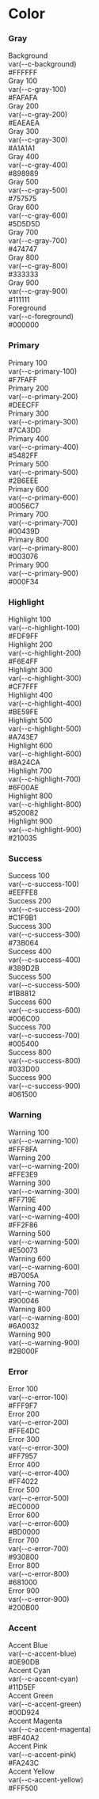
<Meta title='Color' />

<main class='prose'>
    <h1>Color</h1>
</main>
<section class='my-16'>
    <div class='prose'>
        <h3 class='!text-5xl'>Gray</h3>
    </div>
    <div class='border !my-8 rounded-lg overflow-hidden !-mx-3 md:!-mx-6'>
        <div class='px-3 md:px-6 py-8 grid grid-cols-1 md:grid-cols-5 text-foreground  bg-background'>
            <div class='!text-2xl font-bold col-span-2 !font-sans'>Background</div>
            <div class='!text-base md:!text-lg opacity-60 md:opacity-100 font-semibold col-span-2 !font-sans'>
                var(--c-background)
            </div>
            <div class='!text-base md:!text-lg opacity-60 md:opacity-100 font-semibold md:text-right !font-sans'>
                #FFFFFF
            </div>
        </div>
        <div class='px-3 md:px-6 py-8 grid grid-cols-1 md:grid-cols-5 text-foreground  bg-gray-100'>
            <div class='!text-2xl font-bold col-span-2 !font-sans'>Gray 100</div>
            <div class='!text-base md:!text-lg opacity-60 md:opacity-100 font-semibold col-span-2 !font-sans'>
                var(--c-gray-100)
            </div>
            <div class='!text-base md:!text-lg opacity-60 md:opacity-100 font-semibold md:text-right !font-sans'>
                #FAFAFA
            </div>
        </div>
        <div class='px-3 md:px-6 py-8 grid grid-cols-1 md:grid-cols-5 text-foreground  bg-gray-200'>
            <div class='!text-2xl font-bold col-span-2 !font-sans'>Gray 200</div>
            <div class='!text-base md:!text-lg opacity-60 md:opacity-100 font-semibold col-span-2 !font-sans'>
                var(--c-gray-200)
            </div>
            <div class='!text-base md:!text-lg opacity-60 md:opacity-100 font-semibold md:text-right !font-sans'>
                #EAEAEA
            </div>
        </div>
        <div class='px-3 md:px-6 py-8 grid grid-cols-1 md:grid-cols-5 text-foreground  bg-gray-300'>
            <div class='!text-2xl font-bold col-span-2 !font-sans'>Gray 300</div>
            <div class='!text-base md:!text-lg opacity-60 md:opacity-100 font-semibold col-span-2 !font-sans'>
                var(--c-gray-300)
            </div>
            <div class='!text-base md:!text-lg opacity-60 md:opacity-100 font-semibold md:text-right !font-sans'>
                #A1A1A1
            </div>
        </div>
        <div class='px-3 md:px-6 py-8 grid grid-cols-1 md:grid-cols-5 text-foreground  bg-gray-400'>
            <div class='!text-2xl font-bold col-span-2 !font-sans'>Gray 400</div>
            <div class='!text-base md:!text-lg opacity-60 md:opacity-100 font-semibold col-span-2 !font-sans'>
                var(--c-gray-400)
            </div>
            <div class='!text-base md:!text-lg opacity-60 md:opacity-100 font-semibold md:text-right !font-sans'>
                #898989
            </div>
        </div>
        <div class='px-3 md:px-6 py-8 grid grid-cols-1 md:grid-cols-5 text-background  bg-gray-500'>
            <div class='!text-2xl font-bold col-span-2 !font-sans'>Gray 500</div>
            <div class='!text-base md:!text-lg opacity-60 md:opacity-100 font-semibold col-span-2 !font-sans'>
                var(--c-gray-500)
            </div>
            <div class='!text-base md:!text-lg opacity-60 md:opacity-100 font-semibold md:text-right !font-sans'>
                #757575
            </div>
        </div>
        <div class='px-3 md:px-6 py-8 grid grid-cols-1 md:grid-cols-5 text-background  bg-gray-600'>
            <div class='!text-2xl font-bold col-span-2 !font-sans'>Gray 600</div>
            <div class='!text-base md:!text-lg opacity-60 md:opacity-100 font-semibold col-span-2 !font-sans'>
                var(--c-gray-600)
            </div>
            <div class='!text-base md:!text-lg opacity-60 md:opacity-100 font-semibold md:text-right !font-sans'>
                #5D5D5D
            </div>
        </div>
        <div class='px-3 md:px-6 py-8 grid grid-cols-1 md:grid-cols-5 text-background  bg-gray-700'>
            <div class='!text-2xl font-bold col-span-2 !font-sans'>Gray 700</div>
            <div class='!text-base md:!text-lg opacity-60 md:opacity-100 font-semibold col-span-2 !font-sans'>
                var(--c-gray-700)
            </div>
            <div class='!text-base md:!text-lg opacity-60 md:opacity-100 font-semibold md:text-right !font-sans'>
                #474747
            </div>
        </div>
        <div class='px-3 md:px-6 py-8 grid grid-cols-1 md:grid-cols-5 text-background  bg-gray-800'>
            <div class='!text-2xl font-bold col-span-2 !font-sans'>Gray 800</div>
            <div class='!text-base md:!text-lg opacity-60 md:opacity-100 font-semibold col-span-2 !font-sans'>
                var(--c-gray-800)
            </div>
            <div class='!text-base md:!text-lg opacity-60 md:opacity-100 font-semibold md:text-right !font-sans'>
                #333333
            </div>
        </div>
        <div class='px-3 md:px-6 py-8 grid grid-cols-1 md:grid-cols-5 text-background  bg-gray-900'>
            <div class='!text-2xl font-bold col-span-2 !font-sans'>Gray 900</div>
            <div class='!text-base md:!text-lg opacity-60 md:opacity-100 font-semibold col-span-2 !font-sans'>
                var(--c-gray-900)
            </div>
            <div class='!text-base md:!text-lg opacity-60 md:opacity-100 font-semibold md:text-right !font-sans'>
                #111111
            </div>
        </div>
        <div class='px-3 md:px-6 py-8 grid grid-cols-1 md:grid-cols-5 text-background  bg-foreground'>
            <div class='!text-2xl font-bold col-span-2 !font-sans'>Foreground</div>
            <div class='!text-base md:!text-lg opacity-60 md:opacity-100 font-semibold col-span-2 !font-sans'>
                var(--c-foreground)
            </div>
            <div class='!text-base md:!text-lg opacity-60 md:opacity-100 font-semibold md:text-right !font-sans'>
                #000000
            </div>
        </div>
    </div>
</section>
<section class='my-16'>
    <div class='prose'>
        <h3 class='!text-5xl'>Primary</h3>
    </div>
    <div class='border !my-8 rounded-lg overflow-hidden !-mx-3 md:!-mx-6'>
        <div class='px-3 md:px-6 py-8 grid grid-cols-1 md:grid-cols-5 text-foreground  bg-primary-100'>
            <div class='!text-2xl font-bold col-span-2 !font-sans'>Primary 100</div>
            <div class='!text-base md:!text-lg opacity-60 md:opacity-100 font-semibold col-span-2 !font-sans'>
                var(--c-primary-100)
            </div>
            <div class='!text-base md:!text-lg opacity-60 md:opacity-100 font-semibold md:text-right !font-sans'>
                #F7FAFF
            </div>
        </div>
        <div class='px-3 md:px-6 py-8 grid grid-cols-1 md:grid-cols-5 text-foreground  bg-primary-200'>
            <div class='!text-2xl font-bold col-span-2 !font-sans'>Primary 200</div>
            <div class='!text-base md:!text-lg opacity-60 md:opacity-100 font-semibold col-span-2 !font-sans'>
                var(--c-primary-200)
            </div>
            <div class='!text-base md:!text-lg opacity-60 md:opacity-100 font-semibold md:text-right !font-sans'>
                #DEECFF
            </div>
        </div>
        <div class='px-3 md:px-6 py-8 grid grid-cols-1 md:grid-cols-5 text-foreground  bg-primary-300'>
            <div class='!text-2xl font-bold col-span-2 !font-sans'>Primary 300</div>
            <div class='!text-base md:!text-lg opacity-60 md:opacity-100 font-semibold col-span-2 !font-sans'>
                var(--c-primary-300)
            </div>
            <div class='!text-base md:!text-lg opacity-60 md:opacity-100 font-semibold md:text-right !font-sans'>
                #7CA3DD
            </div>
        </div>
        <div class='px-3 md:px-6 py-8 grid grid-cols-1 md:grid-cols-5 text-foreground  bg-primary-400'>
            <div class='!text-2xl font-bold col-span-2 !font-sans'>Primary 400</div>
            <div class='!text-base md:!text-lg opacity-60 md:opacity-100 font-semibold col-span-2 !font-sans'>
                var(--c-primary-400)
            </div>
            <div class='!text-base md:!text-lg opacity-60 md:opacity-100 font-semibold md:text-right !font-sans'>
                #5482FF
            </div>
        </div>
        <div class='px-3 md:px-6 py-8 grid grid-cols-1 md:grid-cols-5 text-background  bg-primary-500'>
            <div class='!text-2xl font-bold col-span-2 !font-sans'>Primary 500</div>
            <div class='!text-base md:!text-lg opacity-60 md:opacity-100 font-semibold col-span-2 !font-sans'>
                var(--c-primary-500)
            </div>
            <div class='!text-base md:!text-lg opacity-60 md:opacity-100 font-semibold md:text-right !font-sans'>
                #2B6EEE
            </div>
        </div>
        <div class='px-3 md:px-6 py-8 grid grid-cols-1 md:grid-cols-5 text-background  bg-primary-600'>
            <div class='!text-2xl font-bold col-span-2 !font-sans'>Primary 600</div>
            <div class='!text-base md:!text-lg opacity-60 md:opacity-100 font-semibold col-span-2 !font-sans'>
                var(--c-primary-600)
            </div>
            <div class='!text-base md:!text-lg opacity-60 md:opacity-100 font-semibold md:text-right !font-sans'>
                #0056C7
            </div>
        </div>
        <div class='px-3 md:px-6 py-8 grid grid-cols-1 md:grid-cols-5 text-background  bg-primary-700'>
            <div class='!text-2xl font-bold col-span-2 !font-sans'>Primary 700</div>
            <div class='!text-base md:!text-lg opacity-60 md:opacity-100 font-semibold col-span-2 !font-sans'>
                var(--c-primary-700)
            </div>
            <div class='!text-base md:!text-lg opacity-60 md:opacity-100 font-semibold md:text-right !font-sans'>
                #00439D
            </div>
        </div>
        <div class='px-3 md:px-6 py-8 grid grid-cols-1 md:grid-cols-5 text-background  bg-primary-800'>
            <div class='!text-2xl font-bold col-span-2 !font-sans'>Primary 800</div>
            <div class='!text-base md:!text-lg opacity-60 md:opacity-100 font-semibold col-span-2 !font-sans'>
                var(--c-primary-800)
            </div>
            <div class='!text-base md:!text-lg opacity-60 md:opacity-100 font-semibold md:text-right !font-sans'>
                #003076
            </div>
        </div>
        <div class='px-3 md:px-6 py-8 grid grid-cols-1 md:grid-cols-5 text-background  bg-primary-900'>
            <div class='!text-2xl font-bold col-span-2 !font-sans'>Primary 900</div>
            <div class='!text-base md:!text-lg opacity-60 md:opacity-100 font-semibold col-span-2 !font-sans'>
                var(--c-primary-900)
            </div>
            <div class='!text-base md:!text-lg opacity-60 md:opacity-100 font-semibold md:text-right !font-sans'>
                #000F34
            </div>
        </div>
    </div>
</section>
<section class='my-16'>
    <div class='prose'>
        <h3 class='!text-5xl'>Highlight</h3>
    </div>
    <div class='border !my-8 rounded-lg overflow-hidden !-mx-3 md:!-mx-6'>
        <div class='px-3 md:px-6 py-8 grid grid-cols-1 md:grid-cols-5 text-foreground  bg-highlight-100'>
            <div class='!text-2xl font-bold col-span-2 !font-sans'>Highlight 100</div>
            <div class='!text-base md:!text-lg opacity-60 md:opacity-100 font-semibold col-span-2 !font-sans'>
                var(--c-highlight-100)
            </div>
            <div class='!text-base md:!text-lg opacity-60 md:opacity-100 font-semibold md:text-right !font-sans'>
                #FDF9FF
            </div>
        </div>
        <div class='px-3 md:px-6 py-8 grid grid-cols-1 md:grid-cols-5 text-foreground  bg-highlight-200'>
            <div class='!text-2xl font-bold col-span-2 !font-sans'>Highlight 200</div>
            <div class='!text-base md:!text-lg opacity-60 md:opacity-100 font-semibold col-span-2 !font-sans'>
                var(--c-highlight-200)
            </div>
            <div class='!text-base md:!text-lg opacity-60 md:opacity-100 font-semibold md:text-right !font-sans'>
                #F6E4FF
            </div>
        </div>
        <div class='px-3 md:px-6 py-8 grid grid-cols-1 md:grid-cols-5 text-foreground  bg-highlight-300'>
            <div class='!text-2xl font-bold col-span-2 !font-sans'>Highlight 300</div>
            <div class='!text-base md:!text-lg opacity-60 md:opacity-100 font-semibold col-span-2 !font-sans'>
                var(--c-highlight-300)
            </div>
            <div class='!text-base md:!text-lg opacity-60 md:opacity-100 font-semibold md:text-right !font-sans'>
                #CF7FFF
            </div>
        </div>
        <div class='px-3 md:px-6 py-8 grid grid-cols-1 md:grid-cols-5 text-foreground  bg-highlight-400'>
            <div class='!text-2xl font-bold col-span-2 !font-sans'>Highlight 400</div>
            <div class='!text-base md:!text-lg opacity-60 md:opacity-100 font-semibold col-span-2 !font-sans'>
                var(--c-highlight-400)
            </div>
            <div class='!text-base md:!text-lg opacity-60 md:opacity-100 font-semibold md:text-right !font-sans'>
                #BE59FE
            </div>
        </div>
        <div class='px-3 md:px-6 py-8 grid grid-cols-1 md:grid-cols-5 text-background  bg-highlight-500'>
            <div class='!text-2xl font-bold col-span-2 !font-sans'>Highlight 500</div>
            <div class='!text-base md:!text-lg opacity-60 md:opacity-100 font-semibold col-span-2 !font-sans'>
                var(--c-highlight-500)
            </div>
            <div class='!text-base md:!text-lg opacity-60 md:opacity-100 font-semibold md:text-right !font-sans'>
                #A743E7
            </div>
        </div>
        <div class='px-3 md:px-6 py-8 grid grid-cols-1 md:grid-cols-5 text-background  bg-highlight-600'>
            <div class='!text-2xl font-bold col-span-2 !font-sans'>Highlight 600</div>
            <div class='!text-base md:!text-lg opacity-60 md:opacity-100 font-semibold col-span-2 !font-sans'>
                var(--c-highlight-600)
            </div>
            <div class='!text-base md:!text-lg opacity-60 md:opacity-100 font-semibold md:text-right !font-sans'>
                #8A24CA
            </div>
        </div>
        <div class='px-3 md:px-6 py-8 grid grid-cols-1 md:grid-cols-5 text-background  bg-highlight-700'>
            <div class='!text-2xl font-bold col-span-2 !font-sans'>Highlight 700</div>
            <div class='!text-base md:!text-lg opacity-60 md:opacity-100 font-semibold col-span-2 !font-sans'>
                var(--c-highlight-700)
            </div>
            <div class='!text-base md:!text-lg opacity-60 md:opacity-100 font-semibold md:text-right !font-sans'>
                #6F00AE
            </div>
        </div>
        <div class='px-3 md:px-6 py-8 grid grid-cols-1 md:grid-cols-5 text-background  bg-highlight-800'>
            <div class='!text-2xl font-bold col-span-2 !font-sans'>Highlight 800</div>
            <div class='!text-base md:!text-lg opacity-60 md:opacity-100 font-semibold col-span-2 !font-sans'>
                var(--c-highlight-800)
            </div>
            <div class='!text-base md:!text-lg opacity-60 md:opacity-100 font-semibold md:text-right !font-sans'>
                #520082
            </div>
        </div>
        <div class='px-3 md:px-6 py-8 grid grid-cols-1 md:grid-cols-5 text-background  bg-highlight-900'>
            <div class='!text-2xl font-bold col-span-2 !font-sans'>Highlight 900</div>
            <div class='!text-base md:!text-lg opacity-60 md:opacity-100 font-semibold col-span-2 !font-sans'>
                var(--c-highlight-900)
            </div>
            <div class='!text-base md:!text-lg opacity-60 md:opacity-100 font-semibold md:text-right !font-sans'>
                #210035
            </div>
        </div>
    </div>
</section>
<section class='my-16'>
    <div class='prose'>
        <h3 class='!text-5xl'>Success</h3>
    </div>
    <div class='border !my-8 rounded-lg overflow-hidden !-mx-3 md:!-mx-6'>
        <div class='px-3 md:px-6 py-8 grid grid-cols-1 md:grid-cols-5 text-foreground  bg-success-100'>
            <div class='!text-2xl font-bold col-span-2 !font-sans'>Success 100</div>
            <div class='!text-base md:!text-lg opacity-60 md:opacity-100 font-semibold col-span-2 !font-sans'>
                var(--c-success-100)
            </div>
            <div class='!text-base md:!text-lg opacity-60 md:opacity-100 font-semibold md:text-right !font-sans'>
                #EEFFE8
            </div>
        </div>
        <div class='px-3 md:px-6 py-8 grid grid-cols-1 md:grid-cols-5 text-foreground  bg-success-200'>
            <div class='!text-2xl font-bold col-span-2 !font-sans'>Success 200</div>
            <div class='!text-base md:!text-lg opacity-60 md:opacity-100 font-semibold col-span-2 !font-sans'>
                var(--c-success-200)
            </div>
            <div class='!text-base md:!text-lg opacity-60 md:opacity-100 font-semibold md:text-right !font-sans'>
                #C1F9B1
            </div>
        </div>
        <div class='px-3 md:px-6 py-8 grid grid-cols-1 md:grid-cols-5 text-foreground  bg-success-300'>
            <div class='!text-2xl font-bold col-span-2 !font-sans'>Success 300</div>
            <div class='!text-base md:!text-lg opacity-60 md:opacity-100 font-semibold col-span-2 !font-sans'>
                var(--c-success-300)
            </div>
            <div class='!text-base md:!text-lg opacity-60 md:opacity-100 font-semibold md:text-right !font-sans'>
                #73B064
            </div>
        </div>
        <div class='px-3 md:px-6 py-8 grid grid-cols-1 md:grid-cols-5 text-foreground  bg-success-400'>
            <div class='!text-2xl font-bold col-span-2 !font-sans'>Success 400</div>
            <div class='!text-base md:!text-lg opacity-60 md:opacity-100 font-semibold col-span-2 !font-sans'>
                var(--c-success-400)
            </div>
            <div class='!text-base md:!text-lg opacity-60 md:opacity-100 font-semibold md:text-right !font-sans'>
                #389D2B
            </div>
        </div>
        <div class='px-3 md:px-6 py-8 grid grid-cols-1 md:grid-cols-5 text-background  bg-success-500'>
            <div class='!text-2xl font-bold col-span-2 !font-sans'>Success 500</div>
            <div class='!text-base md:!text-lg opacity-60 md:opacity-100 font-semibold col-span-2 !font-sans'>
                var(--c-success-500)
            </div>
            <div class='!text-base md:!text-lg opacity-60 md:opacity-100 font-semibold md:text-right !font-sans'>
                #1B8812
            </div>
        </div>
        <div class='px-3 md:px-6 py-8 grid grid-cols-1 md:grid-cols-5 text-background  bg-success-600'>
            <div class='!text-2xl font-bold col-span-2 !font-sans'>Success 600</div>
            <div class='!text-base md:!text-lg opacity-60 md:opacity-100 font-semibold col-span-2 !font-sans'>
                var(--c-success-600)
            </div>
            <div class='!text-base md:!text-lg opacity-60 md:opacity-100 font-semibold md:text-right !font-sans'>
                #006C00
            </div>
        </div>
        <div class='px-3 md:px-6 py-8 grid grid-cols-1 md:grid-cols-5 text-background  bg-success-700'>
            <div class='!text-2xl font-bold col-span-2 !font-sans'>Success 700</div>
            <div class='!text-base md:!text-lg opacity-60 md:opacity-100 font-semibold col-span-2 !font-sans'>
                var(--c-success-700)
            </div>
            <div class='!text-base md:!text-lg opacity-60 md:opacity-100 font-semibold md:text-right !font-sans'>
                #005400
            </div>
        </div>
        <div class='px-3 md:px-6 py-8 grid grid-cols-1 md:grid-cols-5 text-background  bg-success-800'>
            <div class='!text-2xl font-bold col-span-2 !font-sans'>Success 800</div>
            <div class='!text-base md:!text-lg opacity-60 md:opacity-100 font-semibold col-span-2 !font-sans'>
                var(--c-success-800)
            </div>
            <div class='!text-base md:!text-lg opacity-60 md:opacity-100 font-semibold md:text-right !font-sans'>
                #033D00
            </div>
        </div>
        <div class='px-3 md:px-6 py-8 grid grid-cols-1 md:grid-cols-5 text-background  bg-success-900'>
            <div class='!text-2xl font-bold col-span-2 !font-sans'>Success 900</div>
            <div class='!text-base md:!text-lg opacity-60 md:opacity-100 font-semibold col-span-2 !font-sans'>
                var(--c-success-900)
            </div>
            <div class='!text-base md:!text-lg opacity-60 md:opacity-100 font-semibold md:text-right !font-sans'>
                #061500
            </div>
        </div>
    </div>
</section>
<section class='my-16'>
    <div class='prose'>
        <h3 class='!text-5xl'>Warning</h3>
    </div>
    <div class='border !my-8 rounded-lg overflow-hidden !-mx-3 md:!-mx-6'>
        <div class='px-3 md:px-6 py-8 grid grid-cols-1 md:grid-cols-5 text-foreground  bg-warning-100'>
            <div class='!text-2xl font-bold col-span-2 !font-sans'>Warning 100</div>
            <div class='!text-base md:!text-lg opacity-60 md:opacity-100 font-semibold col-span-2 !font-sans'>
                var(--c-warning-100)
            </div>
            <div class='!text-base md:!text-lg opacity-60 md:opacity-100 font-semibold md:text-right !font-sans'>
                #FFF8FA
            </div>
        </div>
        <div class='px-3 md:px-6 py-8 grid grid-cols-1 md:grid-cols-5 text-foreground  bg-warning-200'>
            <div class='!text-2xl font-bold col-span-2 !font-sans'>Warning 200</div>
            <div class='!text-base md:!text-lg opacity-60 md:opacity-100 font-semibold col-span-2 !font-sans'>
                var(--c-warning-200)
            </div>
            <div class='!text-base md:!text-lg opacity-60 md:opacity-100 font-semibold md:text-right !font-sans'>
                #FFE3E9
            </div>
        </div>
        <div class='px-3 md:px-6 py-8 grid grid-cols-1 md:grid-cols-5 text-foreground  bg-warning-300'>
            <div class='!text-2xl font-bold col-span-2 !font-sans'>Warning 300</div>
            <div class='!text-base md:!text-lg opacity-60 md:opacity-100 font-semibold col-span-2 !font-sans'>
                var(--c-warning-300)
            </div>
            <div class='!text-base md:!text-lg opacity-60 md:opacity-100 font-semibold md:text-right !font-sans'>
                #FF719E
            </div>
        </div>
        <div class='px-3 md:px-6 py-8 grid grid-cols-1 md:grid-cols-5 text-foreground  bg-warning-400'>
            <div class='!text-2xl font-bold col-span-2 !font-sans'>Warning 400</div>
            <div class='!text-base md:!text-lg opacity-60 md:opacity-100 font-semibold col-span-2 !font-sans'>
                var(--c-warning-400)
            </div>
            <div class='!text-base md:!text-lg opacity-60 md:opacity-100 font-semibold md:text-right !font-sans'>
                #FF2F86
            </div>
        </div>
        <div class='px-3 md:px-6 py-8 grid grid-cols-1 md:grid-cols-5 text-background  bg-warning-500'>
            <div class='!text-2xl font-bold col-span-2 !font-sans'>Warning 500</div>
            <div class='!text-base md:!text-lg opacity-60 md:opacity-100 font-semibold col-span-2 !font-sans'>
                var(--c-warning-500)
            </div>
            <div class='!text-base md:!text-lg opacity-60 md:opacity-100 font-semibold md:text-right !font-sans'>
                #E50073
            </div>
        </div>
        <div class='px-3 md:px-6 py-8 grid grid-cols-1 md:grid-cols-5 text-background  bg-warning-600'>
            <div class='!text-2xl font-bold col-span-2 !font-sans'>Warning 600</div>
            <div class='!text-base md:!text-lg opacity-60 md:opacity-100 font-semibold col-span-2 !font-sans'>
                var(--c-warning-600)
            </div>
            <div class='!text-base md:!text-lg opacity-60 md:opacity-100 font-semibold md:text-right !font-sans'>
                #B7005A
            </div>
        </div>
        <div class='px-3 md:px-6 py-8 grid grid-cols-1 md:grid-cols-5 text-background  bg-warning-700'>
            <div class='!text-2xl font-bold col-span-2 !font-sans'>Warning 700</div>
            <div class='!text-base md:!text-lg opacity-60 md:opacity-100 font-semibold col-span-2 !font-sans'>
                var(--c-warning-700)
            </div>
            <div class='!text-base md:!text-lg opacity-60 md:opacity-100 font-semibold md:text-right !font-sans'>
                #900046
            </div>
        </div>
        <div class='px-3 md:px-6 py-8 grid grid-cols-1 md:grid-cols-5 text-background  bg-warning-800'>
            <div class='!text-2xl font-bold col-span-2 !font-sans'>Warning 800</div>
            <div class='!text-base md:!text-lg opacity-60 md:opacity-100 font-semibold col-span-2 !font-sans'>
                var(--c-warning-800)
            </div>
            <div class='!text-base md:!text-lg opacity-60 md:opacity-100 font-semibold md:text-right !font-sans'>
                #6A0032
            </div>
        </div>
        <div class='px-3 md:px-6 py-8 grid grid-cols-1 md:grid-cols-5 text-background  bg-warning-900'>
            <div class='!text-2xl font-bold col-span-2 !font-sans'>Warning 900</div>
            <div class='!text-base md:!text-lg opacity-60 md:opacity-100 font-semibold col-span-2 !font-sans'>
                var(--c-warning-900)
            </div>
            <div class='!text-base md:!text-lg opacity-60 md:opacity-100 font-semibold md:text-right !font-sans'>
                #2B000F
            </div>
        </div>
    </div>
</section>
<section class='my-16'>
    <div class='prose'>
        <h3 class='!text-5xl'>Error</h3>
    </div>
    <div class='border !my-8 rounded-lg overflow-hidden !-mx-3 md:!-mx-6'>
        <div class='px-3 md:px-6 py-8 grid grid-cols-1 md:grid-cols-5 text-foreground  bg-error-100'>
            <div class='!text-2xl font-bold col-span-2 !font-sans'>Error 100</div>
            <div class='!text-base md:!text-lg opacity-60 md:opacity-100 font-semibold col-span-2 !font-sans'>
                var(--c-error-100)
            </div>
            <div class='!text-base md:!text-lg opacity-60 md:opacity-100 font-semibold md:text-right !font-sans'>
                #FFF9F7
            </div>
        </div>
        <div class='px-3 md:px-6 py-8 grid grid-cols-1 md:grid-cols-5 text-foreground  bg-error-200'>
            <div class='!text-2xl font-bold col-span-2 !font-sans'>Error 200</div>
            <div class='!text-base md:!text-lg opacity-60 md:opacity-100 font-semibold col-span-2 !font-sans'>
                var(--c-error-200)
            </div>
            <div class='!text-base md:!text-lg opacity-60 md:opacity-100 font-semibold md:text-right !font-sans'>
                #FFE4DC
            </div>
        </div>
        <div class='px-3 md:px-6 py-8 grid grid-cols-1 md:grid-cols-5 text-foreground  bg-error-300'>
            <div class='!text-2xl font-bold col-span-2 !font-sans'>Error 300</div>
            <div class='!text-base md:!text-lg opacity-60 md:opacity-100 font-semibold col-span-2 !font-sans'>
                var(--c-error-300)
            </div>
            <div class='!text-base md:!text-lg opacity-60 md:opacity-100 font-semibold md:text-right !font-sans'>
                #FF7957
            </div>
        </div>
        <div class='px-3 md:px-6 py-8 grid grid-cols-1 md:grid-cols-5 text-foreground  bg-error-400'>
            <div class='!text-2xl font-bold col-span-2 !font-sans'>Error 400</div>
            <div class='!text-base md:!text-lg opacity-60 md:opacity-100 font-semibold col-span-2 !font-sans'>
                var(--c-error-400)
            </div>
            <div class='!text-base md:!text-lg opacity-60 md:opacity-100 font-semibold md:text-right !font-sans'>
                #FF4022
            </div>
        </div>
        <div class='px-3 md:px-6 py-8 grid grid-cols-1 md:grid-cols-5 text-background  bg-error-500'>
            <div class='!text-2xl font-bold col-span-2 !font-sans'>Error 500</div>
            <div class='!text-base md:!text-lg opacity-60 md:opacity-100 font-semibold col-span-2 !font-sans'>
                var(--c-error-500)
            </div>
            <div class='!text-base md:!text-lg opacity-60 md:opacity-100 font-semibold md:text-right !font-sans'>
                #EC0000
            </div>
        </div>
        <div class='px-3 md:px-6 py-8 grid grid-cols-1 md:grid-cols-5 text-background  bg-error-600'>
            <div class='!text-2xl font-bold col-span-2 !font-sans'>Error 600</div>
            <div class='!text-base md:!text-lg opacity-60 md:opacity-100 font-semibold col-span-2 !font-sans'>
                var(--c-error-600)
            </div>
            <div class='!text-base md:!text-lg opacity-60 md:opacity-100 font-semibold md:text-right !font-sans'>
                #BD0000
            </div>
        </div>
        <div class='px-3 md:px-6 py-8 grid grid-cols-1 md:grid-cols-5 text-background  bg-error-700'>
            <div class='!text-2xl font-bold col-span-2 !font-sans'>Error 700</div>
            <div class='!text-base md:!text-lg opacity-60 md:opacity-100 font-semibold col-span-2 !font-sans'>
                var(--c-error-700)
            </div>
            <div class='!text-base md:!text-lg opacity-60 md:opacity-100 font-semibold md:text-right !font-sans'>
                #930800
            </div>
        </div>
        <div class='px-3 md:px-6 py-8 grid grid-cols-1 md:grid-cols-5 text-background  bg-error-800'>
            <div class='!text-2xl font-bold col-span-2 !font-sans'>Error 800</div>
            <div class='!text-base md:!text-lg opacity-60 md:opacity-100 font-semibold col-span-2 !font-sans'>
                var(--c-error-800)
            </div>
            <div class='!text-base md:!text-lg opacity-60 md:opacity-100 font-semibold md:text-right !font-sans'>
                #681000
            </div>
        </div>
        <div class='px-3 md:px-6 py-8 grid grid-cols-1 md:grid-cols-5 text-background  bg-error-900'>
            <div class='!text-2xl font-bold col-span-2 !font-sans'>Error 900</div>
            <div class='!text-base md:!text-lg opacity-60 md:opacity-100 font-semibold col-span-2 !font-sans'>
                var(--c-error-900)
            </div>
            <div class='!text-base md:!text-lg opacity-60 md:opacity-100 font-semibold md:text-right !font-sans'>
                #200B00
            </div>
        </div>
    </div>
</section>
<section class='my-16'>
    <div class='prose'>
        <h3 class='!text-5xl'>Accent</h3>
    </div>
    <div class='border !my-8 rounded-lg overflow-hidden !-mx-3 md:!-mx-6'>
        <div class='px-3 md:px-6 py-8 grid grid-cols-1 md:grid-cols-5 text-foreground dark:text-background bg-accent-blue'>
            <div class='!text-2xl font-bold col-span-2 !font-sans'>Accent Blue</div>
            <div class='!text-base md:!text-lg opacity-60 md:opacity-100 font-semibold col-span-2 !font-sans'>
                var(--c-accent-blue)
            </div>
            <div class='!text-base md:!text-lg opacity-60 md:opacity-100 font-semibold md:text-right !font-sans'>
                #0E90DB
            </div>
        </div>
        <div class='px-3 md:px-6 py-8 grid grid-cols-1 md:grid-cols-5 text-foreground dark:text-background bg-accent-cyan'>
            <div class='!text-2xl font-bold col-span-2 !font-sans'>Accent Cyan</div>
            <div class='!text-base md:!text-lg opacity-60 md:opacity-100 font-semibold col-span-2 !font-sans'>
                var(--c-accent-cyan)
            </div>
            <div class='!text-base md:!text-lg opacity-60 md:opacity-100 font-semibold md:text-right !font-sans'>
                #11D5EF
            </div>
        </div>
        <div class='px-3 md:px-6 py-8 grid grid-cols-1 md:grid-cols-5 text-foreground dark:text-background bg-accent-green'>
            <div class='!text-2xl font-bold col-span-2 !font-sans'>Accent Green</div>
            <div class='!text-base md:!text-lg opacity-60 md:opacity-100 font-semibold col-span-2 !font-sans'>
                var(--c-accent-green)
            </div>
            <div class='!text-base md:!text-lg opacity-60 md:opacity-100 font-semibold md:text-right !font-sans'>
                #00D924
            </div>
        </div>
        <div class='px-3 md:px-6 py-8 grid grid-cols-1 md:grid-cols-5 text-background dark:text-foreground bg-accent-magenta'>
            <div class='!text-2xl font-bold col-span-2 !font-sans'>Accent Magenta</div>
            <div class='!text-base md:!text-lg opacity-60 md:opacity-100 font-semibold col-span-2 !font-sans'>
                var(--c-accent-magenta)
            </div>
            <div class='!text-base md:!text-lg opacity-60 md:opacity-100 font-semibold md:text-right !font-sans'>
                #BF40A2
            </div>
        </div>
        <div class='px-3 md:px-6 py-8 grid grid-cols-1 md:grid-cols-5 text-foreground dark:text-background bg-accent-pink'>
            <div class='!text-2xl font-bold col-span-2 !font-sans'>Accent Pink</div>
            <div class='!text-base md:!text-lg opacity-60 md:opacity-100 font-semibold col-span-2 !font-sans'>
                var(--c-accent-pink)
            </div>
            <div class='!text-base md:!text-lg opacity-60 md:opacity-100 font-semibold md:text-right !font-sans'>
                #FA243C
            </div>
        </div>
        <div class='px-3 md:px-6 py-8 grid grid-cols-1 md:grid-cols-5 text-foreground dark:text-background bg-accent-yellow'>
            <div class='!text-2xl font-bold col-span-2 !font-sans'>Accent Yellow</div>
            <div class='!text-base md:!text-lg opacity-60 md:opacity-100 font-semibold col-span-2 !font-sans'>
                var(--c-accent-yellow)
            </div>
            <div class='!text-base md:!text-lg opacity-60 md:opacity-100 font-semibold md:text-right !font-sans'>
                #FFF500
            </div>
        </div>
    </div>
</section>
